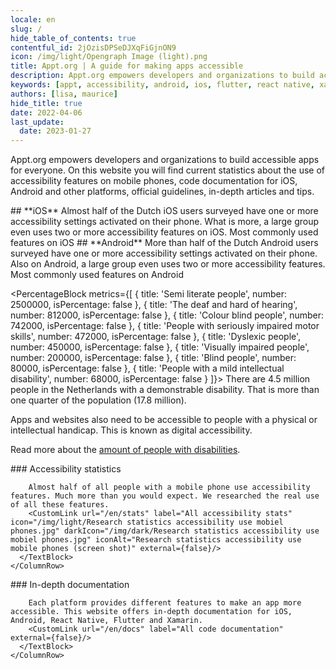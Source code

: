 ```yaml
---
locale: en
slug: /
hide_table_of_contents: true
contentful_id: 2jOzisDPSeDJXqFiGjnON9
icon: /img/light/Opengraph Image (light).png
title: Appt.org | A guide for making apps accessible
description: Appt.org empowers developers and organizations to build accessible apps for everyone by offering current stats on the use of accessibility features, code documentation for iOS, Android and other platforms, guidelines, tips and how-to's.
keywords: [appt, accessibility, android, ios, flutter, react native, xamarin]
authors: [lisa, maurice]
hide_title: true
date: 2022-04-06
last_update:
  date: 2023-01-27
---
```


<Hero
  title="A guide for making apps accessible"
  imageSrc="/img/light/app_wheelchair.svg"
  alt="Appt cover, illustration of a person in a wheelchair holding a smartphone in one hand and raising the other hand"
/>

Appt.org empowers developers and organizations to build accessible apps for everyone. On this website you will find current statistics about the use of accessibility features on mobile phones, code documentation for iOS, Android and other platforms, official guidelines, in-depth articles and tips.

<TwoColumnBlock>
  <LeftColumn>
    <ColumnRow>
      <TextBlock
        showBackgroundColor={false}>
        ## **iOS** 
      </TextBlock>
    </ColumnRow>
    <ColumnRow>
      <PercentageBlock
        metrics={[
          { title: 'At least one feature on iOS', number: 45, isPercentage: true }
        ]}>
        Almost half of the Dutch iOS users surveyed have one or more accessibility settings activated on their phone.
      </PercentageBlock>
    </ColumnRow>
    <ColumnRow>
      <PercentageBlock
        metrics={[
          { title: 'At least one feature on iOS', number: 15, isPercentage: true }
        ]}>
        What is more, a large group even uses two or more accessibility features on iOS.
      </PercentageBlock>
    </ColumnRow>
    <ColumnRow>
      <PercentageBlock
        metrics={[
          { title: 'Adjust text size', key: 'ios-non_default_content_size-true', isPercentage: true },
          { title: 'Dark mode', key: 'ios-preference_ui_style-dark', isPercentage: true },
          { title: 'Zoom', key: 'ios-screen_zoomed-true', isPercentage: true },
          { title: 'Bold text', key: 'ios-accessibility_is_bold_text_enabled-true', isPercentage: true },
          { title: 'Shake to undo off', key: 'ios-accessibility_is_shake_to_undo_enabled-false', isPercentage: true }
        ]}
        linkLabel="All accessibility stats"
        linkUrl="/en/stats">
        Most commonly used features on iOS
      </PercentageBlock>
    </ColumnRow>
  </LeftColumn>
  <RightColumn>
    <ColumnRow>
      <TextBlock
        showBackgroundColor={false}>
        ## **Android** 
      </TextBlock>
    </ColumnRow>
    <ColumnRow>
      <PercentageBlock
        metrics={[
          { title: 'At least 1 feature on Android', key: 'android-accessibility_features-1+', isPercentage: true }
        ]}>
        More than half of the Dutch Android users surveyed have one or more accessibility settings activated on their phone.
      </PercentageBlock>
    </ColumnRow>
    <ColumnRow>
      <PercentageBlock
        metrics={[
          { title: 'At least two features on Android', key: 'android-accessibility_features-2+', isPercentage: true }
        ]}>
        Also on Android, a large group even uses two or more accessibility features.
      </PercentageBlock>
    </ColumnRow>
    <ColumnRow>
      <PercentageBlock
        metrics={[
          { title: 'Dark mode', key: 'android-preference_is_nightmode_enabled-true', isPercentage: true },
          { title: 'Live captions', key: 'android-accessibility_is_closed_captioning_enabled-true', isPercentage: true },
          { title: 'Screen orientation landscape', key: 'android-screen_orientation-landscape', isPercentage: true },
          { title: 'Bigger display size', key: 'android-screen_display_scale_default_comparison-bigger', isPercentage: true },
          { title: 'Adjust text size', key: 'android-default_screen_font_scale-false', isPercentage: true }
        ]}
        linkLabel="All accessibility stats"
        linkUrl="/en/stats">
        Most commonly used features on Android
      </PercentageBlock>
    </ColumnRow>
  </RightColumn>
</TwoColumnBlock>

<PercentageBlock
  metrics={[
    { title: 'Semi literate people', number: 2500000, isPercentage: false },
    { title: 'The deaf and hard of hearing', number: 812000, isPercentage: false },
    { title: 'Colour blind people', number: 742000, isPercentage: false },
    { title: 'People with seriously impaired motor skills', number: 472000, isPercentage: false },
    { title: 'Dyslexic people', number: 450000, isPercentage: false },
    { title: 'Visually impaired people', number: 200000, isPercentage: false },
    { title: 'Blind people', number: 80000, isPercentage: false },
    { title: 'People with a mild intellectual disability', number: 68000, isPercentage: false }
  ]}>
  There are 4.5 million people in the Netherlands with a demonstrable disability. That is more than one quarter of the population (17.8 million).

Apps and websites also need to be accessible to people with a physical or intellectual handicap. This is known as digital accessibility.

Read more about the [amount of people with disabilities](/en/articles/disabilities).
</PercentageBlock>

<TwoColumnBlock>
  <LeftColumn>
    <ColumnRow>
      <TextBlock
        showBackgroundColor={true}>
        ### Accessibility statistics
        
        Almost half of all people with a mobile phone use accessibility features. Much more than you would expect. We researched the real use of all these features. 
        <CustomLink url="/en/stats" label="All accessibility stats" icon="/img/light/Research statistics accessibility use mobiel phones.jpg" darkIcon="/img/dark/Research statistics accessibility use mobiel phones.jpg" iconAlt="Research statistics accessibility use mobile phones (screen shot)" external={false}/>
      </TextBlock>
    </ColumnRow>
  </LeftColumn>
  <RightColumn>
    <ColumnRow>
      <TextBlock
        showBackgroundColor={true}>
        ### In-depth documentation
        
        Each platform provides different features to make an app more accessible. This website offers in-depth documentation for iOS, Android, React Native, Flutter and Xamarin. 
        <CustomLink url="/en/docs" label="All code documentation" external={false}/>
      </TextBlock>
    </ColumnRow>
  </RightColumn>
</TwoColumnBlock>

